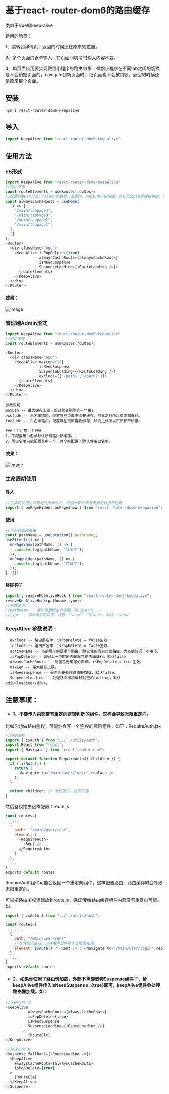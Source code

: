 
<Meta title="Others/RouteCache" />

# 基于react- router-dom6的路由缓存
类似于Vue的keep-alive

适用的场景：

1、跳转到详情页，返回的时候还在原来的位置。

2、多个页面的表单输入，在页面间切换时输入内容不变。

3、单页面应用要实现微信小程序的路由效果：微信小程序在不同tab之间的切换是不会销毁页面的，navigate到新页面时，旧页面也不会被销毁，返回的时候还是原来那个页面。


## 安装
```
npm i react-router-dom6-keepalive
```
## 导入
```js
import KeepAlive from "react-router-dom6-keepalive"
```
## 使用方法
### h5形式
```js
import KeepAlive from "react-router-dom6-keepalive"
//路由配置
const routeElements = useRoutes(routes);
//配置tabBar页面，tabBar页面会一直缓存，pop它也不会销毁。其它页面pop后就会销毁。达到类似微信小程序的路由效果。
const alwaysCacheRouts = useMemo(
  () => [
    "/main/tabpage4",
    "/main/tabpage3",
    "/main/tabpage2",
    "/main/tabpage1",
  ],
  []
);
<Router>
  <div className="App">
    <KeepAlive isPopDelete={true}
               alwaysCacheRouts={alwaysCacheRouts}
               isNeedSuspense
               SuspenseLoading={<RouteLoading />}>
      {routeElements}
    </KeepAlive>
  </div>
</Router>
```
#### 效果：
![image](https://github.com/ponyorange/react-router-dom6-keepalive/blob/master/demoGif/h5.GIF?raw=true)
### 管理端Admin形式
```js
import KeepAlive from "react-router-dom6-keepalive"
//路由配置
const routeElements = useRoutes(routes);

<Router>
  <div className="App">
    <KeepAlive maxLen={10}
               isNeedSuspense
               SuspenseLoading={<RouteLoading />}
               exclude={['/path1','/path2']}>
      {routeElements}
    </KeepAlive>
  </div>
</Router>
```
```
参数说明：
maxLen -- 最大缓存上线，超过就会删除第一个缓存
exclude -- 黑名单路由。配置哪些页面不需要缓存，除此之外所以页面都缓存。
include -- 白名单路由。配置哪些页面需要缓存，除此之外所以页面都不缓存。

###！！注意！！###
1、不配置黑白名单默认所有路由都缓存。
2、黑白名单只能配置其中一个，两个都配置了默认使用白名单。
```
#### 效果：
![image](https://github.com/ponyorange/react-router-dom6-keepalive/blob/master/demoGif/admin.GIF?raw=true)

### 生命周期使用
#### 导入
```js
//在需要使用生命周期的页面导入，如监听某个缓存页面的显示和隐藏。
import { onPageHiden, onPageShow } from "react-router-dom6-keepalive";
```
#### 使用
```js
//当前页面的路由
const pathName = useLocation().pathname;;
useEffect(() => {
  onPageShow(pathName, () => {
    console.log(pathName, "显示了");
  });
  onPageHiden(pathName, () => {
    console.log(pathName, "隐藏了");
  });
}, []);
```
#### 移除钩子
```js
import { removeKeeAliveHook } from "react-router-dom6-keepalive";
removeKeeAliveHook(pathname,type);
//参数说明：
//pathname -- 哪个页面的生命周期，如'/path1'，
//type -- 那种类型的钩子，可选："show"、"hiden"。默认："show"
```
### KeepAlive 参数说明：
```
  exclude -- 路由黑名单，isPopDelete = false生效。
  include -- 路由白名单，isPopDelete = false生效。
  activeName -- 当前展示的是哪个路由。默认使用当前页面路由，大多数情况下不用传。
  isPopDelete -- 返回上一页时是否删除当前页面缓存。默认false
  alwaysCacheRouts -- 配置总是缓存的页面。isPopDelete = true生效。
  maxLen -- 最大缓存上限。
  isNeedSuspense -- 是否需要处理路由懒加载，默认false。
  SuspenseLoading -- 处理路由懒加载时对应的loading，默认<div>loading</div>。
```
## 注意事项：

* #### 1、不要传入内部带有重定向逻辑判断的组件，这样会导致无限重定向。

比如你想做路由鉴权，可能你会写一个鉴权的高阶组件，如下：RequireAuth.jsx

```js
//路由鉴权
import { isAuth } from "../../utils/auth";
import React from "react";
import { Navigate } from "react-router-dom";

export default function RequireAuth({ children }) {
  if (!isAuth()) {
    return (
      <Navigate to="/main/user/login" replace />
    );
  }

  return children; // 验证通过，显示页面
}
```
然后鉴权路由这样配置：route.js
```js
const routes=[
  ...,
  {
    path:  "/main/user/rent",
    element: (
      <RequireAuth>
        <Rent />
      </RequireAuth>
    )
  },
  ...
]
exports default routes
```
RequireAuth组件可能会返回一个重定向组件，这样配置路由，路由缓存时会导致无限重定向。

可以把路由鉴权逻辑放到route.js，保证传给路由缓存组件内部没有重定向可能。如：
```js
import { isAuth } from "../../utils/auth";

const routes=[
    ...,
  {
    path: "/main/user/rent",
    //在外面做鉴权，这样缓存组件可以处理重定向。
    element: isAuth() ? <Rent /> : <Navigate to="/main/user/login" replace />
  },
   ...
]
exports default routes
```
* #### 2、如果你使用了路由懒加载，外部不需要嵌套Suspense组件了，给keepAlive组件传入isNeedSuspense={true}即可，keepAlive组件会处理路由懒加载。如：
```js
//正确示例 😊
<KeepAlive
          alwaysCacheRouts={alwaysCacheRouts}
          isPopDelete={true}
          isNeedSuspense
          SuspenseLoading={<RouteLoading />}
        >
          {RouteEle}
</KeepAlive>
```

```js
//错误示例 ❌
<Suspense fallback={<RouteLoading />}>
  <KeepAlive
    alwaysCacheRouts={alwaysCacheRouts}
    isPopDelete={true}
  >
    {RouteEle}
  </KeepAlive>
</Suspense>
```

